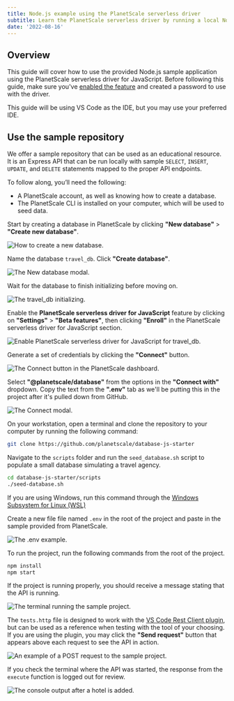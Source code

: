 ```yaml
---
title: Node.js example using the PlanetScale serverless driver 
subtitle: Learn the PlanetScale serverless driver by running a local Node.js project.
date: '2022-08-16'
---
```


## Overview

This guide will cover how to use the provided Node.js sample application using the PlanetScale serverless driver for JavaScript. Before following this guide, make sure you've [enabled the feature](/docs/tutorials/planetscale-serverless-driver) and created a password to use with the driver.

<InfoBlock type="note">

This guide will be using VS Code as the IDE, but you may use your preferred IDE.

</InfoBlock>

## Use the sample repository

We offer a sample repository that can be used as an educational resource. It is an Express API that can be run locally with sample `SELECT`, `INSERT`, `UPDATE`, and `DELETE` statements mapped to the proper API endpoints.

To follow along, you’ll need the following:

- A PlanetScale account, as well as knowing how to create a database.
- The PlanetScale CLI is installed on your computer, which will be used to seed data.

Start by creating a database in PlanetScale by clicking **"New database"** > **"Create new database"**. 

![How to create a new database.](/docs/img/docs/using-the-planetscale-serverless-driver-for-js/how-to-create-a-new-database.png)

Name the database `travel_db`. Click **"Create database"**.

![The New database modal.](/docs/img/docs/using-the-planetscale-serverless-driver-for-js/the-new-database-modal.png)

Wait for the database to finish initializing before moving on. 

![The travel_db initializing.](/docs/img/docs/using-the-planetscale-serverless-driver-for-js/the-travel_db-initializing.png)

Enable the **PlanetScale serverless driver for JavaScript** feature by clicking on **"Settings"** > **"Beta features"**, then clicking **"Enroll"** in the PlanetScale serverless driver for JavaScript section.

![Enable PlanetScale serverless driver for JavaScript for travel_db.](/docs/img/docs/using-the-planetscale-serverless-driver-for-js/enable-serverless-driver-for-travel_db.png)

Generate a set of credentials by clicking the **"Connect"** button. 

![The Connect button in the PlanetScale dashboard.](/docs/img/docs/using-the-planetscale-serverless-driver-for-js/the-connect-button-in-the-planetscale-dashboard.png)

Select **"@planetscale/database"** from the options in the **"Connect with"** dropdown. Copy the text from the **".env"** tab as we'll be putting this in the project after it's pulled down from GitHub.

![The Connect modal.](/docs/img/docs/using-the-planetscale-serverless-driver-for-js/the-connect-modal.png)

On your workstation, open a terminal and clone the repository to your computer by running the following command:

```bash
git clone https://github.com/planetscale/database-js-starter
```

Navigate to the `scripts` folder and run the `seed_database.sh` script to populate a small database simulating a travel agency.

```bash
cd database-js-starter/scripts
./seed-database.sh
```

<InfoBlock type="note">

If you are using Windows, run this command through the [Windows Subsystem for Linux (WSL)](https://docs.microsoft.com/en-us/windows/wsl/)

</InfoBlock>

Create a new file file named `.env` in the root of the project and paste in the sample provided from PlanetScale.

![The .env example.](/docs/img/docs/using-the-planetscale-serverless-driver-for-js/the-env-example.png)

To run the project, run the following commands from the root of the project.

```bash
npm install
npm start
```

If the project is running properly, you should receive a message stating that the API is running.

![The terminal running the sample project.](/docs/img/docs/using-the-planetscale-serverless-driver-for-js/the-terminal-running-the-sample-project.png)

The `tests.http` file is designed to work with the [VS Code Rest Client plugin](https://marketplace.visualstudio.com/items?itemName=humao.rest-client), but can be used as a reference when testing with the tool of your choosing. If you are using the plugin, you may click the **"Send request"** button that appears above each request to see the API in action. 

![An example of a POST request to the sample project.](/docs/img/docs/using-the-planetscale-serverless-driver-for-js/an-example-of-a-post-request-to-the-sample-project.png)

If you check the terminal where the API was started, the response from the `execute` function is logged out for review. 

![The console output after a hotel is added.](/docs/img/docs/using-the-planetscale-serverless-driver-for-js/the-console-output-after-a-hotel-is-added.png)

<GetHelp />
